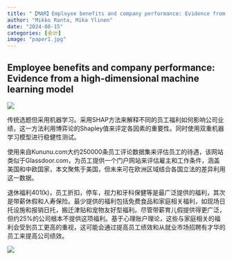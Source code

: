 ```yaml
---
title: "【MAR】Employee benefits and company performance: Evidence from a high-dimensional machine learning model"
author: "Mikko Ranta, Mika Ylinen"
date: "2024-08-15"
categories: [会计]
image: "paper1.jpg"
---
```


## Employee benefits and company performance: Evidence from a high-dimensional machine learning model

![](https://raw.githubusercontent.com/liyuanaa/my-images/main/img/20240815-1.png)

:::{#hero-heading}

传统选题但采用机器学习。采用SHAP方法来解释不同的员工福利如何影响公司业绩，这一方法利用博弈论的Shapley值来评定各因素的重要性。同时使用双重机器学习模型进行稳健性测试。

使用来自Kununu.com大约250000条员工评论数据集来评估员工的待遇，该网站类似于Glassdoor.com，为员工提供一个门户网站来评估雇主和工作条件，涵盖美国和中欧国家，本文聚焦于美国，但未来可在欧洲区域结合各国立法的差异利用这一数据。

退休福利401(k)，员工折扣，停车，视力和牙科保健等是最广泛提供的福利，其次是带薪休假和人寿保险。最少提供的福利包括免费食品和家庭相关福利，如现场日托设施和报销日托，搬迁津贴和宠物友好型福利。尽管带薪育儿假提供得更广泛，但约25%的公司根本不提供这项福利。基于心理账户理论，这些与家庭相关的福利会受到员工更高的重视，这可能会通过提高员工绩效和从就业市场招聘有才华的员工来提高公司绩效。
:::

![](https://raw.githubusercontent.com/liyuanaa/my-images/main/img/20240815-2.png)